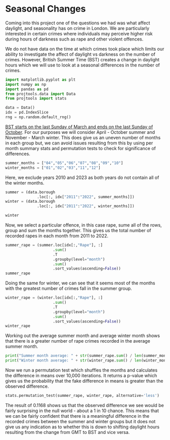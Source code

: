 # Seasonal Changes

Coming into this project one of the questions we had was what affect daylight, and seasonality has on crime in London. We are particularly interested in certain crimes where individuals may perceive higher risk during hours of darkness such as rape and other violent offences.

We do not have data on the time at which crimes took place which limits our ability to investigate the affect of daylight vs darkness on the number of crimes. However, British Summer Time (BST) creates a change in daylight hours which we will use to look at a seasonal differences in the number of crimes.

```python
import matplotlib.pyplot as plt
import numpy as np
import pandas as pd
from projtools.data import Data
from projtools import stats

data = Data()
idx = pd.IndexSlice
rng = np.random.default_rng()
```

[BST starts on the last Sunday of March and ends on the last Sunday of October](https://en.wikipedia.org/wiki/British_Summer_Time). For our purposes we will consider April - October summer and November - March winter. This does give us an uneven number of months in each group but, we can avoid issues resulting from this by using per month summary stats and permutation tests to check for significance of differences.

```python
summer_months = ["04","05","06","07","08","09","10"]
winter_months = ["01","02","03","11","12"]
```

Here, we exclude years 2010 and 2023 as both years do not contain all of the winter months.

```python
summer = (data.borough
              .loc[:, idx["2011":"2022", summer_months]])
winter = (data.borough
              .loc[:, idx["2011":"2022", winter_months]])
```

```python
winter
```

Now, we select a particular offence, in this case rape, sume all of the rows, group and sum the months together. This gives us the total number of recorded rapes in each month from 2011 to 2022.

```python
summer_rape = (summer.loc[idx[:,"Rape"], :]
                     .sum()
                     .T
                     .groupby(level="month")
                     .sum()
                     .sort_values(ascending=False))
summer_rape
```

Doing the same for winter, we can see that it seems most of the months with the greatest number of crimes fall in the summer group.

```python
winter_rape = (winter.loc[idx[:,"Rape"], :]
                     .sum()
                     .T
                     .groupby(level="month")
                     .sum()
                     .sort_values(ascending=False))
winter_rape
```

Working out the average summer month and average winter month shows that there is a greater number of rape crimes recorded in the average summer month.

```python
print("Summer month average: " + str(summer_rape.sum() / len(summer_months)))
print("Winter month average: " + str(winter_rape.sum() / len(winter_months)))
```

Now we run a permutation test which shuffles the months and calculates the difference in means over 10,000 iterations. It returns a p-value which gives us the probability that the fake difference in means is greater than the observed difference.

```python
stats.permutation_test(summer_rape, winter_rape, alternative='less')
```

The result of 0.1168 shows us that the observed difference we see would be fairly surprising in the null world - about a 1 in 10 chance. This means that we can be fairly confident that there is a meaningful difference in the recorded crimes between the summer and winter groups but it does not give us any indication as to whether this is down to shifting daylight hours resulting from the change from GMT to BST and vice versa.
